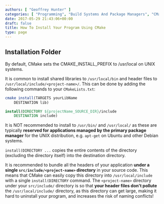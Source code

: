 ```yaml
---
authors: [ "Geoffrey Hunter" ]
categories: [ "Programming", "Build Systems And Package Managers", "CMake" ]
date: 2017-05-29 21:43:06+00:00
draft: false
title: How To Install Your Program Using CMake
type: page
---
```



## Installation Folder

By default, CMake sets the CMAKE_INSTALL_PREFIX to /usr/local on UNIX systems.

It is common to install shared libraries to `/usr/local/bin` and header files to `/usr/local/include/<project-name>/`. This can be done by adding the following commands to your `CMakeLists.txt`:

```cmake
cmake install(TARGETS yourLibName
    DESTINATION lib)

install(DIRECTORY ${projectName_SOURCE_DIR}/include
    DESTINATION include)
```

It is NOT recommended to install to `/usr/bin/` and `/usr/local/` as these are typically **reserved for applications managed by the primary package manager** for the UNIX distribution, e.g. `apt-get` on Ubuntu and other Debian systems.

`install(DIRECTORY ...` copies the entire contents of the directory (excluding the directory itself) into the destination directory.

It is recommended to bundle all the headers of your application **under a single `src/include/<project-name>` directory** in your source code. This means that CMake can easily copy this directory into `/usr/local/include` with a single `install(DIRECTORY` command. The `<project-name>` directory under your `src/include/` directory is so that **your header files don't pollute** the `/usr/local/include/` directory, as this directory can get large, making it hard to uninstall your program, and increases the risk of naming conflicts!

